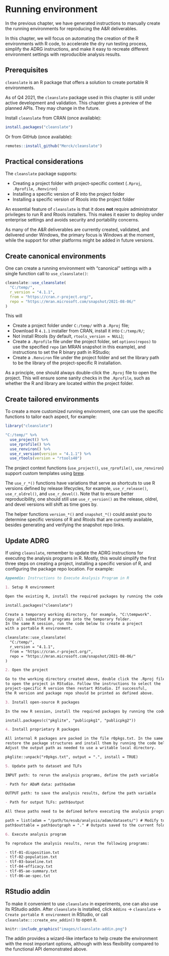 # Running environment {#running-environment}

In the previous chapter, we have generated instructions to manually
create the running environments for reproducing the A&R deliverables.

In this chapter, we will focus on automating the creation of
the R environments with R code, to accelerate the dry run testing process,
simplify the ADRG instructions, and make it easy to recreate
different environment settings with reproducible analysis results.

## Prerequisites

`cleanslate` is an R package that offers a solution to
create portable R environments.

::: {.rmdnote}
As of Q4 2021, the `cleanslate` package used in this chapter
is still under active development and validation.
This chapter gives a preview of the planned APIs.
They may change in the future.
:::

Install `cleanslate` from CRAN (once available):

```r
install.packages("cleanslate")
```

Or from GitHub (once available):

```r
remotes::install_github("Merck/cleanslate")
```

## Practical considerations

The `cleanslate` package supports:

- Creating a project folder with project-specific context
  (`.Rproj`, `.Rprofile`, `.Renviron`)
- Installing a specific version of R into the project folder
- Installing a specific version of Rtools into the project folder

An essential feature of `cleanslate` is that it does **not** require
administrator privileges to run R and Rtools installers.
This makes it easier to deploy under enterprise settings
and avoids security and portability concerns.

As many of the A&R deliverables are currently created, validated, and delivered
under Windows, the primary focus is Windows at the moment,
while the support for other platforms might be added in future versions.

## Create canonical environments

One can create a running environment with "canonical" settings with a
single function call to `use_cleanslate()`:

```r
cleanslate::use_cleanslate(
  "C:/temp/",
  r_version = "4.1.1",
  from = "https://cran.r-project.org/",
  repo = "https://mran.microsoft.com/snapshot/2021-08-06/"
)
```

This will

- Create a project folder under `C:/temp/` with a `.Rproj` file;
- Download R `4.1.1` installer from CRAN, install it into `C:/temp/R/`;
- Not install Rtools (by default, `rtools_version = NULL`);
- Create a `.Rprofile` file under the project folder, set `options(repos)`
  to use the specified `repo` (an MRAN snapshot in this example),
  and instructions to set the R binary path in RStudio;
- Create a `.Renviron` file under the project folder and set the
  library path to be the library of the project-specific R installation.

As a principle, one should always double-click the `.Rproj` file to
open the project.
This will ensure some sanity checks in the `.Rprofile`, such as whether the
R and library are located within the project folder.

## Create tailored environments

To create a more customized running environment, one can use the specific
functions to tailor each aspect, for example:

```r
library("cleanslate")

"C:/temp/" %>%
  use_project() %>%
  use_rprofile() %>%
  use_renviron() %>%
  use_r_version(version = "4.1.1") %>%
  use_rtools(version = "rtools40")
```

The project context functions
(`use_project()`, `use_rprofile()`, `use_renviron`) support custom templates
using [brew](https://cran.r-project.org/package=brew).

The `use_r_*()` functions have variations that serve as shortcuts
to use R versions defined by release lifecycles, for example,
`use_r_release()`, `use_r_oldrel()`, and `use_r_devel()`.
Note that to ensure better reproducibility, one should still use
`use_r_version()` as the release, oldrel, and devel versions will
shift as time goes by.

The helper functions `version_*()` and `snapshot_*()` could assist you
to determine specific versions of R and Rtools that are currently available,
besides generating and verifying the snapshot repo links.

## Update ADRG

If using `cleanslate`, remember to update the ADRG instructions for
executing the analysis programs in R. Mostly, this would simplify
the first three steps on creating a project, installing a specific
version of R, and configuring the package repo location.
For example:

```markdown
Appendix: Instructions to Execute Analysis Program in R

1. Setup R environment

Open the existing R, install the required packages by running the code below.

install.packages("cleanslate")

Create a temporary working directory, for example, "C:\tempwork".
Copy all submitted R programs into the temporary folder.
In the same R session, run the code below to create a project
with a portable R environment.

cleanslate::use_cleanslate(
  "C:/temp/",
  r_version = "4.1.1",
  from = "https://cran.r-project.org/",
  repo = "https://mran.microsoft.com/snapshot/2021-08-06/"
)

2. Open the project

Go to the working directory created above, double click the .Rproj file
to open the project in RStudio. Follow the instructions to select the
project-specific R version then restart RStudio. If successful,
the R version and package repo should be printed as defined above.

3. Install open-source R packages

In the new R session, install the required packages by running the code below.

install.packages(c("pkglite", "publicpkg1", "publicpkg2"))

4. Install proprietary R packages

All internal R packages are packed in the file r0pkgs.txt. In the same R session,
restore the package structures and install them by running the code below.
Adjust the output path as needed to use a writable local directory.

pkglite::unpack("r0pkgs.txt", output = ".", install = TRUE)

5. Update path to dataset and TLFs

INPUT path: to rerun the analysis programs, define the path variable

- Path for ADaM data: path$adam

OUTPUT path: to save the analysis results, define the path variable

- Path for output TLFs: path$output

All these paths need to be defined before executing the analysis program. For example:

path = list(adam = "/path/to/esub/analysis/adam/datasets/") # Modify to use actual location
path$outtable = path$outgraph = "." # Outputs saved to the current folder

6. Execute analysis program

To reproduce the analysis results, rerun the following programs:

- tlf-01-disposition.txt
- tlf-02-population.txt
- tlf-03-baseline.txt
- tlf-04-efficacy.txt
- tlf-05-ae-summary.txt
- tlf-06-ae-spec.txt
```

## RStudio addin

To make it convenient to use `cleanslate` in experiments,
one can also use its RStudio addin. After `cleanslate`
is installed, click `Addins` -> `cleanslate` -> `Create portable R environment`
in RStudio, or call `cleanslate:::create_env_addin()` to open it.

```r
knitr::include_graphics("images/cleanslate-addin.png")
```

The addin provides a wizard-like interface to help create the environment
with the most important options, although with less flexibility compared
to the functional API demonstrated above.
